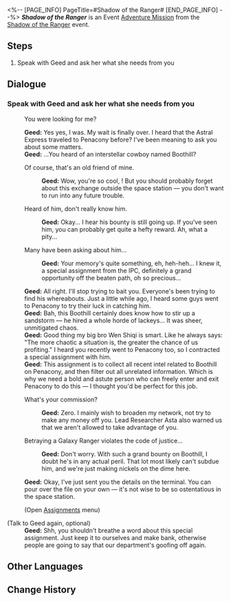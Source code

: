 <%-- [PAGE_INFO]
PageTitle=#Shadow of the Ranger#
[END_PAGE_INFO] --%>
{{Mission Infobox
|id            = 8026301
|title         = 
|image         = <!--Mission Shadow of the Ranger.png-->
|type          = Adventure
|event_name    = Shadow of the Ranger
|chapter       = 
|requirements  = [[Trailblaze Continuance]] ''[[Battles Without Ninja and Humanity]]'' completed
|summary       = <!--official mission summary from Fate's Atlas-->
|characters    = Contract Robot; Geed; Trailblazer
|startLocation = [[Herta Space Station]] - [[Base Zone]]
|world         = Herta Space Station
|area          = Base Zone
|prev          = 
|next          = 
|rewards       = Credit*5,000
}}
'''''Shadow of the Ranger''''' is an Event [[Adventure Mission]] from the [[Shadow of the Ranger]] event.

==Steps==
# Speak with Geed and ask her what she needs from you

==Dialogue==
===Speak with Geed and ask her what she needs from you{{subst:void|<!--802630101-->}}===
{{Mission Description|type=adventure|location=Base Zone|Geed, a researcher from the Department of Implement Arts, wants to see you for something. You're quite not sure what she wants you to do this time...}}
{{Dialogue Start}}
:{{DIcon|Arrow}} You were looking for me?
:'''Geed:''' Yes yes, I was. My wait is finally over. I heard that the Astral Express traveled to Penacony before? I've been meaning to ask you about some matters.
:'''Geed:''' ...You heard of an interstellar cowboy named Boothill?
:{{DIcon|Arrow}} Of course, that's an old friend of mine.
::'''Geed:''' Wow, you're so cool, {{MC|f=miss|m=mister}}! But you should probably forget about this exchange outside the space station &mdash; you don't want to run into any future trouble.
:{{DIcon|Arrow}} Heard of him, don't really know him.
::'''Geed:''' Okay... I hear his bounty is still going up. If you've seen him, you can probably get quite a hefty reward. Ah, what a pity...
:{{DIcon|Arrow}} Many have been asking about him...
::'''Geed:''' Your memory's quite something, eh, heh-heh... I knew it, a special assignment from the IPC, definitely a grand opportunity off the beaten path, oh so precious...
:'''Geed:''' All right. I'll stop trying to bait you. Everyone's been trying to find his whereabouts. Just a little while ago, I heard some guys went to Penacony to try their luck in catching him.
:'''Geed:''' Bah, this Boothill certainly does know how to stir up a sandstorm &mdash; he hired a whole horde of lackeys... It was sheer, unmitigated chaos.
:'''Geed:''' Good thing my big bro Wen Shiqi is smart. Like he always says: "The more chaotic a situation is, the greater the chance of us profiting." I heard you recently went to Penacony too, so I contracted a special assignment with him.
:'''Geed:''' This assignment is to collect all recent intel related to Boothill on Penacony, and then filter out all unrelated information. Which is why we need a bold and astute person who can freely enter and exit Penacony to do this &mdash; I thought you'd be perfect for this job.
:{{DIcon|Arrow}} What's your commission?
::'''Geed:''' Zero. I mainly wish to broaden my network, not try to make any money off you. Lead Researcher Asta also warned us that we aren't allowed to take advantage of you.
:{{DIcon|Arrow}} Betraying a Galaxy Ranger violates the code of justice...
::'''Geed:''' Don't worry. With such a grand bounty on Boothill, I doubt he's in any actual peril. That lot most likely can't subdue him, and we're just making nickels on the dime here.
:'''Geed:''' Okay, I've just sent you the details on the terminal. You can pour over the file on your own &mdash; it's not wise to be so ostentatious in the space station.
:;(Open [[Shadow of the Ranger/Assignments|Assignments]] menu)

;(Talk to Geed again, optional)
:'''Geed:''' Shh, you shouldn't breathe a word about this special assignment. Just keep it to ourselves and make bank, otherwise people are going to say that our department's goofing off again.
{{Dialogue End}}

==Other Languages==
{{Other Languages
|en   = Shadow of the Ranger
|zhs  = 游侠谜影
|zht  = 遊俠謎影
|ja   = レンジャーの影
|ko   = 레인저의 그림자
|es   = Sombra del Vigilante
|fr   = Ombre du Ranger
|ru   = Тень рейнджера
|th   = เงาผู้กล้าปริศนา
|vi   = Ảo Ảnh Cảnh Binh
|de   = Schatten des Rangers
|id   = Bayangan Ranger
|pt   = Sombra do Vigia
}}

==Change History==
{{Change History|2.6}}
